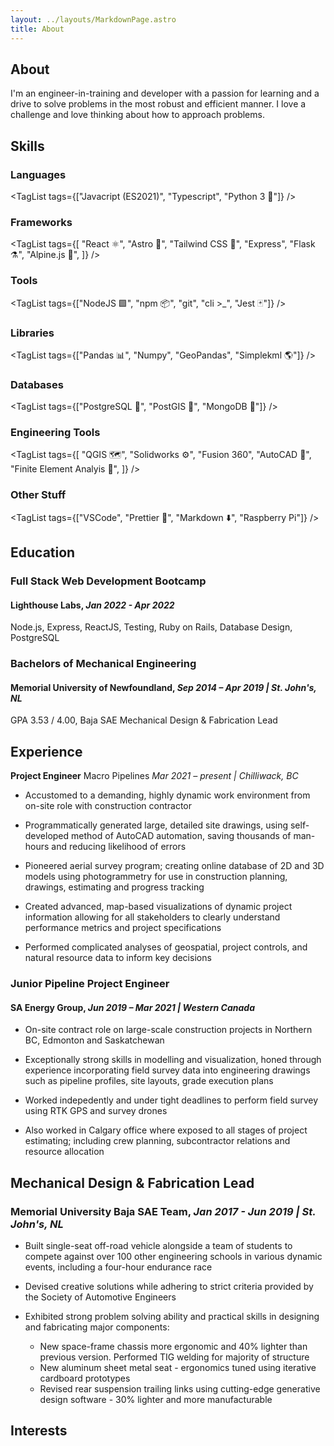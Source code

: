 ```yaml
---
layout: ../layouts/MarkdownPage.astro
title: About
---
```



## About

I'm an engineer-in-training and developer with a passion for learning and a drive to solve problems in the most robust and efficient manner. I love a challenge and love thinking about how to approach problems.

## Skills

### Languages

<TagList tags={["Javacript (ES2021)", "Typescript", "Python 3 🐍"]} />

### Frameworks

<TagList
  tags={[
    "React ⚛",
    "Astro 🚀",
    "Tailwind CSS 🍃",
    "Express",
    "Flask ⚗️",
    "Alpine.js 🗻",
  ]}
/>

### Tools

<TagList tags={["NodeJS 🟩", "npm 📦", "git", "cli >_", "Jest 🃏"]} />

### Libraries

<TagList tags={["Pandas 📊", "Numpy", "GeoPandas", "Simplekml 🌎"]} />

### Databases

<TagList tags={["PostgreSQL 🐘", "PostGIS 📍", "MongoDB 🌱"]} />

### Engineering Tools

<TagList
  tags={[
    "QGIS 🗺",
    "Solidworks ⚙️",
    "Fusion 360",
    "AutoCAD 📐",
    "Finite Element Analyis 🔻",
  ]}
/>

### Other Stuff

<TagList tags={["VSCode", "Prettier 💄", "Markdown ⬇️", "Raspberry Pi"]} />

## Education

### Full Stack Web Development Bootcamp

#### Lighthouse Labs, _Jan 2022 - Apr 2022_

Node.js, Express, ReactJS, Testing, Ruby on Rails, Database Design, PostgreSQL

### Bachelors of Mechanical Engineering

#### Memorial University of Newfoundland, _Sep 2014 – Apr 2019 | St. John's, NL_

GPA 3.53 / 4.00, Baja SAE Mechanical Design & Fabrication Lead

## Experience

__Project Engineer__ Macro Pipelines _Mar 2021 – present | Chilliwack, BC_

- Accustomed to a demanding, highly dynamic work environment from on-site role with construction contractor

- Programmatically generated large, detailed site drawings, using self-developed method of AutoCAD automation, saving thousands of man-hours and reducing likelihood of errors

- Pioneered aerial survey program; creating online database of 2D and 3D models using photogrammetry for use in construction planning, drawings, estimating and progress tracking

- Created advanced, map-based visualizations of dynamic project information allowing for all stakeholders to clearly understand performance metrics and project specifications

- Performed complicated analyses of geospatial, project controls, and natural resource data to inform key decisions

### Junior Pipeline Project Engineer

#### SA Energy Group, _Jun 2019 – Mar 2021 | Western Canada_

- On-site contract role on large-scale construction projects in Northern BC, Edmonton and Saskatchewan

- Exceptionally strong skills in modelling and visualization, honed through experience incorporating field survey data into engineering drawings such as pipeline profiles, site layouts, grade execution plans

- Worked indepedently and under tight deadlines to perform field survey using RTK GPS and survey drones

- Also worked in Calgary office where exposed to all stages of project estimating; including crew planning, subcontractor relations and resource allocation

## Mechanical Design & Fabrication Lead

### Memorial University Baja SAE Team, _Jan 2017 - Jun 2019 | St. John's, NL_

- Built single-seat off-road vehicle alongside a team of students to compete against over 100 other engineering schools in various dynamic events, including a four-hour endurance race

- Devised creative solutions while adhering to strict criteria provided by the Society of Automotive Engineers

- Exhibited strong problem solving ability and practical skills in designing and fabricating major components:
  - New space-frame chassis more ergonomic and 40% lighter than previous version. Performed TIG welding for majority of structure
  - New aluminum sheet metal seat - ergonomics tuned using iterative cardboard prototypes
  - Revised rear suspension trailing links using cutting-edge generative design software - 30% lighter and more manufacturable

## Interests
